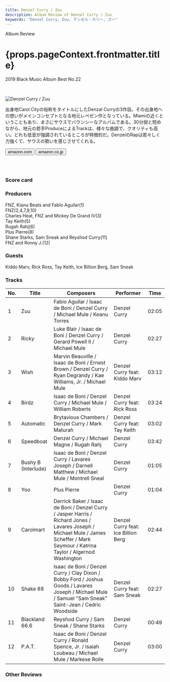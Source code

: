```yaml
---
title: Denzel Curry / Zuu
description: Album Review of Denzel Curry / Zuu
keywords: "Denzel Curry, Zuu, デンゼル・カリー, ズー"
---
```






<p className="largeP">Album Review</p>
<h1 className="h1--no--margin">{props.pageContext.frontmatter.title}</h1>
<p className="largeP">
  <Link to="/best50/2019/">2019 Black Music Album Best No.22</Link>
</p>

<br/>
<Row  className="image-card-group">
	<Column colMd={3} colLg={4} noGutterMdLeft="">
       <ImageCard>

![Denzel Curry / Zuu](../../images/cd/denzelcurry1L.jpg)

</ImageCard>
	</Column>
	<Column colMd={4} colLg={8} noGutterMdLeft="">
	<p>出身地Carol Cityの俗称をタイトルにしたDenzal Curryの3作目。その出身地への想いがメインコンセプトとなる地元レペゼン作となっている。Miamiの近くということもあり、まさにサウスでバウンシーなアルバムである。30分弱と短めながら、地元の若手ProduceによるTrackは、様々な曲調で、クオリティも高い。どれも低音が強調されているところが特徴的だ。DenzelのRapは若々しく力強くて、サウスの勢いを感じさせてくれる。
	</p>
	<div>
	  <Button className="button-right-mergin"  href="https://amzn.to/2Y2TCw7" renderIcon={ArrowUpRight} size='sm' kind='primary'>
      amazon.com
    </Button>
    <Button className="button-right-mergin"  href="https://amzn.to/3cxCqUJ" renderIcon={ArrowUpRight} size='sm' kind='secondary'>
      amazon.co.jp
    </Button>
	<AdvJS2/>
	</div>
	<a style="display:inline-block;overflow:hidden;background:url(https://linkmaker.itunes.apple.com/ja-jp/lockup.svg?releaseDate=2019-05-31&kind=album&bubble=apple_music&style=mono-black) no-repeat;width:180px;height:45px;" href="https://geo.music.apple.com/jp/album/zuu/1465384996?mt=1&app=music&ls=1&at=11lcug"></a>
	</Column>
</Row>
<Row >
	<Column colMd={4} colLg={4} noGutterMdLeft="">
<div>
  <h3>Score card</h3>
	<SliderJS1 value="1" />
  <SliderJS2 value="2" />
	<SliderJS3 value="2" />
  <SliderJS4 value="8" />
</div>
</Column>
<Column colMd={8} colLg={8} noGutterMdLeft="">
<div>
<h3>Producers</h3>
<p>
	FNZ, Kianu Beats and Fablo Aguilar(1)
	<br/>FNZ(2,4,7,9,10)
	<br/>Charles Heat, FNZ and Mickey De Grand IV(3)
	<br/>Tay Keith(5)
	<br/>Rugah Rahj(6)
	<br/>Plus Pierre(8)
	<br/>Shane Starks, Sam Sneak and Reyshod Curry(11)
	<br/>FNZ and Ronny J.(12)
</p>
<h3>Guests</h3>
<p>
	Kiddo Marv, Rick Ross, Tay Keith, Ice Billion Berg, Sam Sneak
</p>
</div>
</Column>
</Row>

<h3>Tracks</h3>

| No. | Title               | Composers                                                                                                                                                                           | Performer                           | Time  |
| --- | ------------------- | ----------------------------------------------------------------------------------------------------------------------------------------------------------------------------------- | ----------------------------------- | ----- |
| 1   | Zuu                 | Fabio Aguilar / Isaac de Boni / Denzel Curry / Michael Mule / Keanu Torres                                                                                                          | Denzel Curry                        | 02:05 |
| 2   | Ricky               | Luke Blair / Isaac de Boni / Denzel Curry / Gerard Powell II / Michael Mule                                                                                                         | Denzel Curry                        | 02:27 |
| 3   | Wish                | Marvin Beauville / Isaac de Boni / Ernest Brown / Denzel Curry / Ryan Degrandy / Kae Williams, Jr. / Michael Mule                                                                   | Denzel Curry feat: Kiddo Marv       | 03:12 |
| 4   | Birdz               | Isaac de Boni / Denzel Curry / Michael Mule / William Roberts                                                                                                                       | Denzel Curry feat: Rick Ross        | 03:24 |
| 5   | Automatic           | Brytavious Chambers / Denzel Curry / Mark Maturah                                                                                                                                   | Denzel Curry feat: Tay Keith        | 03:02 |
| 6   | Speedboat           | Denzel Curry / Michael Magne / Rugah Rahj                                                                                                                                           | Denzel Curry                        | 03:42 |
| 7   | Bushy B (Interlude) | Isaac de Boni / Denzel Curry / Lavares Joseph / Darnell Matthew / Michael Mule / Montrell Sneal                                                                                     | Denzel Curry                        | 01:05 |
| 8   | Yoo                 | Plus Pierre                                                                                                                                                                         | Denzel Curry                        | 01:04 |
| 9   | Carolmart           | Derrick Baker / Isaac de Boni / Denzel Curry / Jasper Harris / Richard Jones / Lavares Joseph / Michael Mule / James Scheffer / Mark Seymour / Katrina Taylor / Algernod Washington | Denzel Curry feat: Ice Billion Berg | 02:44 |
| 10  | Shake 88            | Isaac de Boni / Denzel Curry / Clay Dixon / Bobby Ford / Joshua Goods / Lavares Joseph / Michael Mule / Samuel "Sam Sneak" Saint-Jean / Cedric Woodside                             | Denzel Curry feat: Sam Sneak        | 02:27 |
| 11  | Blackland 66.6      | Reyshod Curry / Sam Sneak / Shane Starks                                                                                                                                            | Denzel Curry                        | 00:49 |
| 12  | P.A.T.              | Isaac de Boni / Denzel Curry / Ronald Spence, Jr. / Isaiah Loubeau / Michael Mule / Markese Rolle                                                                                   | Denzel Curry                        | 03:00 |


<h3>Other Reviews</h3>

<Row>
  <Column colMd={3} colLg={3} noGutterMdLeft>
    <Review1 />
  </Column>
</Row>

<AdvJS3 />